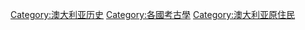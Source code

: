 [[Category:澳大利亚历史|Category:澳大利亚历史]]
[[Category:各國考古學|Category:各國考古學]]
[[Category:澳大利亚原住民|Category:澳大利亚原住民]]